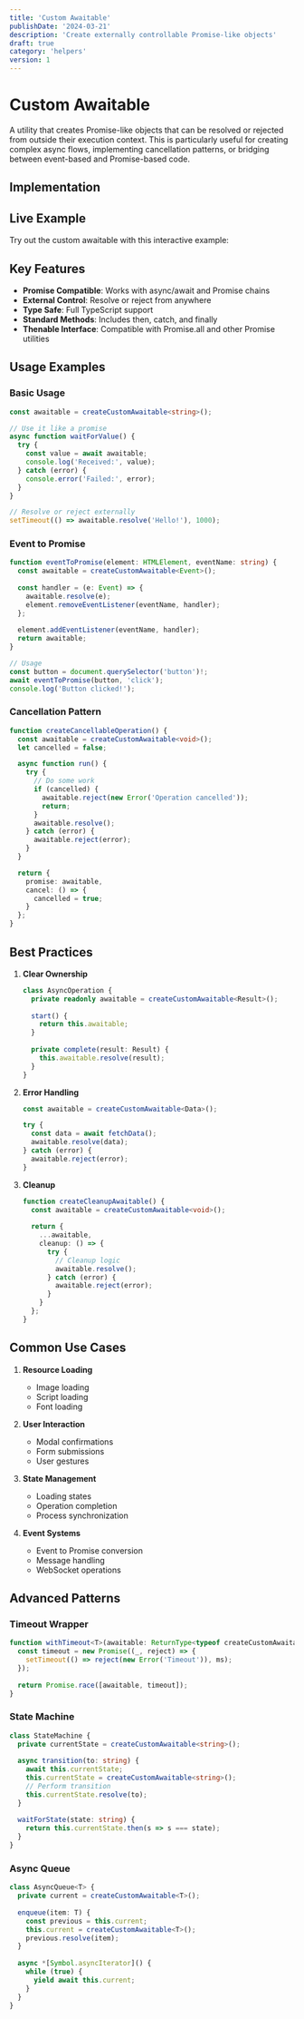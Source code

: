 ```yaml
---
title: 'Custom Awaitable'
publishDate: '2024-03-21'
description: 'Create externally controllable Promise-like objects'
draft: true
category: 'helpers'
version: 1
---
```



# Custom Awaitable

A utility that creates Promise-like objects that can be resolved or rejected from outside their execution context. This is particularly useful for creating complex async flows, implementing cancellation patterns, or bridging between event-based and Promise-based code.

## Implementation

<CodeSnippet file="thenable/custom-awaitable.ts" />

## Live Example

Try out the custom awaitable with this interactive example:

<Example component="custom-awaitable-example" />

## Key Features

- **Promise Compatible**: Works with async/await and Promise chains
- **External Control**: Resolve or reject from anywhere
- **Type Safe**: Full TypeScript support
- **Standard Methods**: Includes then, catch, and finally
- **Thenable Interface**: Compatible with Promise.all and other Promise utilities

## Usage Examples

### Basic Usage

```typescript
const awaitable = createCustomAwaitable<string>();

// Use it like a promise
async function waitForValue() {
  try {
    const value = await awaitable;
    console.log('Received:', value);
  } catch (error) {
    console.error('Failed:', error);
  }
}

// Resolve or reject externally
setTimeout(() => awaitable.resolve('Hello!'), 1000);
```

### Event to Promise

```typescript
function eventToPromise(element: HTMLElement, eventName: string) {
  const awaitable = createCustomAwaitable<Event>();
  
  const handler = (e: Event) => {
    awaitable.resolve(e);
    element.removeEventListener(eventName, handler);
  };
  
  element.addEventListener(eventName, handler);
  return awaitable;
}

// Usage
const button = document.querySelector('button')!;
await eventToPromise(button, 'click');
console.log('Button clicked!');
```

### Cancellation Pattern

```typescript
function createCancellableOperation() {
  const awaitable = createCustomAwaitable<void>();
  let cancelled = false;

  async function run() {
    try {
      // Do some work
      if (cancelled) {
        awaitable.reject(new Error('Operation cancelled'));
        return;
      }
      awaitable.resolve();
    } catch (error) {
      awaitable.reject(error);
    }
  }

  return {
    promise: awaitable,
    cancel: () => {
      cancelled = true;
    }
  };
}
```

## Best Practices

1. **Clear Ownership**
   ```typescript
   class AsyncOperation {
     private readonly awaitable = createCustomAwaitable<Result>();
     
     start() {
       return this.awaitable;
     }
     
     private complete(result: Result) {
       this.awaitable.resolve(result);
     }
   }
   ```

2. **Error Handling**
   ```typescript
   const awaitable = createCustomAwaitable<Data>();
   
   try {
     const data = await fetchData();
     awaitable.resolve(data);
   } catch (error) {
     awaitable.reject(error);
   }
   ```

3. **Cleanup**
   ```typescript
   function createCleanupAwaitable() {
     const awaitable = createCustomAwaitable<void>();
     
     return {
       ...awaitable,
       cleanup: () => {
         try {
           // Cleanup logic
           awaitable.resolve();
         } catch (error) {
           awaitable.reject(error);
         }
       }
     };
   }
   ```

## Common Use Cases

1. **Resource Loading**
   - Image loading
   - Script loading
   - Font loading

2. **User Interaction**
   - Modal confirmations
   - Form submissions
   - User gestures

3. **State Management**
   - Loading states
   - Operation completion
   - Process synchronization

4. **Event Systems**
   - Event to Promise conversion
   - Message handling
   - WebSocket operations

## Advanced Patterns

### Timeout Wrapper

```typescript
function withTimeout<T>(awaitable: ReturnType<typeof createCustomAwaitable<T>>, ms: number) {
  const timeout = new Promise((_, reject) => {
    setTimeout(() => reject(new Error('Timeout')), ms);
  });
  
  return Promise.race([awaitable, timeout]);
}
```

### State Machine

```typescript
class StateMachine {
  private currentState = createCustomAwaitable<string>();
  
  async transition(to: string) {
    await this.currentState;
    this.currentState = createCustomAwaitable<string>();
    // Perform transition
    this.currentState.resolve(to);
  }
  
  waitForState(state: string) {
    return this.currentState.then(s => s === state);
  }
}
```

### Async Queue

```typescript
class AsyncQueue<T> {
  private current = createCustomAwaitable<T>();
  
  enqueue(item: T) {
    const previous = this.current;
    this.current = createCustomAwaitable<T>();
    previous.resolve(item);
  }
  
  async *[Symbol.asyncIterator]() {
    while (true) {
      yield await this.current;
    }
  }
} 
